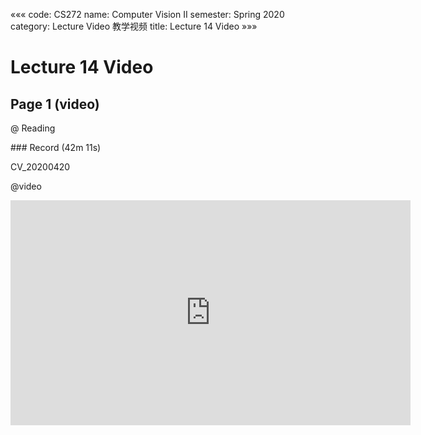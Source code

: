 «««
code: CS272
name: Computer Vision II
semester: Spring 2020
category: Lecture Video 教学视频
title: Lecture 14 Video
»»»

# Lecture 14 Video

## Page 1 (video)

@ Reading

<div class="markdown-body">
### Record (42m 11s)

CV_20200420
</div>

@video

<iframe src="https://sbbrisk.com/e/0l45zy5qnaag.html" frameborder=0 marginwidth=0 marginheight=0 scrolling=no width=640 height=360 allowfullscreen></iframe>
